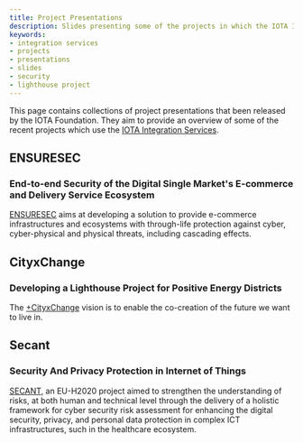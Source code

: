 ```yaml
---
title: Project Presentations
description: Slides presenting some of the projects in which the IOTA Integration Services are in use.
keywords:
- integration services
- projects
- presentations
- slides
- security
- lighthouse project
---
```


This page contains collections of project presentations that been released by the IOTA Foundation. They aim to provide
an overview of some of the recent projects which use the [IOTA Integration Services](/integration-services/welcome).

## ENSURESEC

### End-to-end Security of the Digital Single Market's E-commerce and Delivery Service Ecosystem

[ENSURESEC](https://www.ensuresec.eu/) aims at developing a solution to provide e-commerce infrastructures and
ecosystems with through-life protection against cyber, cyber-physical and physical threats, including cascading effects.

<ImageSlider path="/img/project_presentations/ensuresec" />

## CityxChange

### Developing a Lighthouse Project for Positive Energy Districts

The [+CityxChange](https://cityxchange.eu/) vision is to enable the co-creation of the future we want to live in.

<ImageSlider path="/img/project_presentations/cityxchange" />

## Secant

### Security And Privacy Protection in Internet of Things

[SECANT](https://cordis.europa.eu/project/id/101019645), an EU-H2020 project aimed to strengthen the understanding of
risks, at both human and technical level through the delivery of a holistic framework for cyber security risk assessment
for enhancing the digital security, privacy, and personal data protection in complex ICT infrastructures, such in the
healthcare ecosystem.

<ImageSlider path="/img/project_presentations/secant" />
